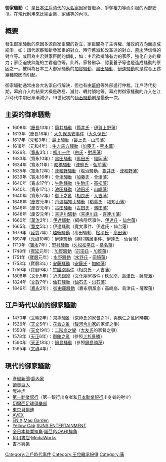 {{japanese|japanese=お家騒動|kana=おいえそうどう|romaji=Oie Sōdō}}

'''御家騷動'''（{{lang-ja|お家騒動}}）是[[日本|日本]][[江戶時代|江戶時代]]的[[大名_(稱謂)|大名家]]因家督繼承、爭奪權力等而引起的內部紛爭。在現代則用來比喻企業、家族等的內爭。

== 概要 ==
發生御家騷動的原因多源自家臣間的對立，家臣間為了主導權、藩政的方向而造成紛爭，如：譜代家臣和新參家臣的對立、{{link-ja|藩政改革}}時守舊派和改革派的對立、[[幕末|幕末]]時信條的對立等。或因為主君與家臣間的傾軋，如：主君欲排除有力的家臣，強化自身的權力；家臣迫使無能的主君退位等。此外，家督繼承、認養養子等也是造成騷動的原因之一。被稱為日本三大御家騷動的[[加賀騷動|加賀騷動]]、[[黑田騷動|黑田騷動]]、[[伊達騷動|伊達騷動]]就是綜合上述幾種原因而引起。

御家騷動通常由各大名家自行解決，但也有由[[幕府|幕府]]等外部進行仲裁。江戶時代初期，幕府介入的結果大概是改易、減封、轉封領地等。幕府對御家騷動的介入在江戶時代中期已漸漸減少，19世紀初的[[仙石騷動|仙石騷動]]則是最後一次。

== 主要的御家騷動 ==
*1608年（[[慶長|慶長]]13年）：[[筒井騷動|筒井騷動]]（[[筒井氏|筒井氏]] - [[伊賀上野藩|伊賀上野藩]]）
*1613年（慶長18年）：[[大久保長安事件|大久保長安事件]]（[[大久保氏|大久保氏]]）
*1617年（[[元和_(後水尾天皇)|元和]]3年）：[[最上騷動|最上騷動]]（[[最上氏|最上氏]] - [[山形藩|山形藩]]）
*1618年（元和4年）：[[牛方馬方騷動|牛方馬方騷動]]（[[加藤氏|加藤氏]] - [[熊本藩|熊本藩]]）
*1626年（[[寬永|寬永]]3年）：[[柳川一件|柳川一件]]（[[宗氏|宗氏]] - [[對馬藩|對馬藩]]）
*1633年（寬永10年）：[[黑田騷動|黑田騷動]]（[[黑田氏|黑田氏]] - [[福岡藩|福岡藩]]）
*1634年（寬永11年）：[[船橋騷動|船橋騷動]]（[[津輕氏|津輕氏]] - [[弘前藩|弘前藩]]）
*1635年（寬永12年）：[[津和野騷動|津和野騷動]]（塩治騷動、[[龜井氏|龜井氏]] - [[津和野藩|津和野藩]]）
*1639年（寬永16年）：[[會津騷動|會津騷動]]（[[加藤氏|加藤氏]] - [[會津藩|會津藩]]）
*1640年（寬永17年）：[[生駒騷動|生駒騷動]]（[[生駒氏|生駒氏]] - [[高松藩|高松藩]]）
*1640年（寬永17年）：[[池田騷動|池田騷動]]（[[池田氏|池田氏]] - [[山崎藩|山崎藩]]）
*1640年（寬永17年）：[[御下之亂|御下之亂]]（[[相良氏|相良氏]] - [[人吉藩|人吉藩]]）
*1648年（[[慶安_(年號)|慶安]]元年）：[[丹波福知山騷動|丹波福知山騷動]]（[[稻葉氏|稻葉氏]] - [[福知山藩|福知山藩]]）
*1648年（慶安元年）：[[古田騷動|古田騷動]]（[[古田氏|古田氏]] - [[濱田藩|濱田藩]]）
*1648年（慶安元年）：[[喜連川騷動|喜連川騷動]]（[[喜連川氏|喜連川氏]] - [[喜連川藩|喜連川藩]]）
*1660年（[[萬治|萬治]]3年）：[[伊達騷動|伊達騷動]]（綱宗隱居事件、[[伊達氏|伊達氏]] - [[仙台藩|仙台藩]]）
*1665年（[[寬文|寬文]]5年）：伊達騷動（寬文事件、伊達氏 - 仙台藩）
*1679年（[[延寶|延寶]]7年）：[[越後騷動|越後騷動]]（高田騷動、[[越前松平家|松平氏]] - [[高田藩|高田藩]]）
*1697年（[[元祿|元祿]]10年）：伊達騷動（綱村隱居事件、伊達氏 - 仙台藩）
*1710年（[[寶永|寶永]]7年）：[[野村騷動|野村騷動]]（[[久松松平氏|久松松平氏]] - [[桑名藩|桑名藩]]）
*1748年（[[寬延|寬延]]元年）：[[加賀騷動|加賀騷動]]（[[前田氏|前田氏]] - [[加賀藩|加賀藩]]）
*1751年（[[寶曆_(桃園天皇)|寶曆]]元年）：[[水野騷動|水野騷動]]（[[水野氏|水野氏]] - [[岡崎藩|岡崎藩]]）
*1753年（寶曆3年）：[[安藤騷動|安藤騷動]]（[[安藤氏|安藤氏]] - [[加納藩|加納藩]]）
*1759年（寶曆9年）：[[竹鐵砲事件|竹鐵砲事件]]（相良氏 - 人吉藩）
*1808年（[[文化_(年號)|文化]]5年）：[[近思錄崩|近思錄崩]]（文化朋黨事件 / 秩父崩、[[島津氏|島津氏]] - [[薩摩藩|薩摩藩]]）
*1824年（[[文政|文政]]7年）：[[仙石騷動|仙石騷動]]（[[仙石氏|仙石氏]] - [[出石藩|出石藩]]）
*1849年（[[嘉永_(日本)|嘉永]]2年）：[[御由羅騷動|御由羅騷動]]（嘉永朋黨崩 / 高崎崩、島津氏 - 薩摩藩）

== 江戶時代以前的御家騷動 ==
*1470年（[[文明_(後土御門天皇)|文明]]2年）：[[京極騷亂|京極騷亂]]（[[京極氏|京極氏]]的家督之爭，與[[應仁之亂|應仁之亂]]同時期）
*1536年（[[天文_(後奈良天皇)|天文]]5年）：[[花倉之亂|花倉之亂]]（[[今川氏|駿河今川家]]的家督之爭）
*1550年（[[天文_(後奈良天皇)|天文]]19年）：[[二階崩之變|二階崩之變]]（[[大友氏|大友氏]]的家督之爭）
*1578年（[[天正_(日本)|天正]]6年）：[[御館之亂|御館之亂]]（參照[[上杉景勝|上杉景勝]]）
*1590年（[[天正_(日本)|天正]]18年）：[[鍋島騷動|鍋島騷動]]（參照[[鍋島勝茂|鍋島勝茂]]）
*1595年（[[文祿|文祿]]4年）：{{Link-ja|蒲生騷動|蒲生騒動}}

== 現代的御家騷動 ==
*[[產經新聞|產經新聞]]·[[鹿內宏明|鹿內家]]
*[[讀賣巨人|讀賣巨人]]
*[[阪神虎|阪神虎]]
*[[第一勸業銀行|第一勸業銀行]]（第一銀行出身者和[[日本勸業銀行|日本勸業銀行]]出身者的對立）
*[[切爾西足球俱樂部|切爾西足球俱樂部]]
*[[東京貝爾迪|東京貝爾迪]]
*[[AVEX|AVEX]]
*[[ENIX|ENIX]]·[[Mag_Garden|Mag Garden]]
*[[Yellow_Cab|Yellow Cab]]·[[SUNS_ENTERTAINMENT|SUNS ENTERTAINMENT]]
*[[全日本職業摔角|全日本職業摔角]]·[[諾亞(NOAH)摔角|諾亞(NOAH)摔角]]
*[[角川書店|角川書店]]·[[MediaWorks|MediaWorks]]
*[[吉本興業|吉本興業]]

{{DEFAULTSORT:Oie Soudou}}

[[Category:江戶時代事件|Category:江戶時代事件]]
[[Category:王位繼承紛爭|Category:王位繼承紛爭]]
[[Category:藩|Category:藩]]